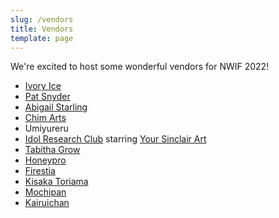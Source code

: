 ```yaml
---
slug: /vendors
title: Vendors
template: page
---
```


We're excited to host some wonderful vendors for NWIF 2022!

* <a href="https://linktr.ee/ivoryyice" target="_blank">Ivory Ice</a>
* <a href="https://www.instagram.com/idolized.pat/" target="_blank">Pat Snyder</a>
* <a href="https://abigailstarling.com/store/" target="_blank">Abigail Starling</a>
* <a href="https://mchiemn.wixsite.com/congallery" target="_blank">Chim Arts</a>
* Umiyureru
* <a href="https://idolresearch.club/" target="_blank">Idol Research Club</a> starring <a href="https://www.etsy.com/shop/YourSinclairArt" target="_blank">Your Sinclair Art</a>
* <a href="https://instagram.com/omgtabby" target="_blank">Tabitha Grow</a>
* <a href="https://honeypro.weebly.com/portfolio.html" target="_blank">Honeypro</a>
* <a href="https://www.firestiart.com/" target="_blank">Firestia</a>
* <a href="https://www.kisakatoriama.com/" target="_blank">Kisaka Toriama</a>
* <a href="https://www.mochipan.com" target="_blank">Mochipan</a>
* <a href="https://kairuichan.moe/" target="_blank">Kairuichan</a>